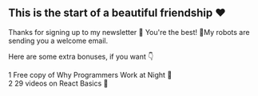 ## This is the start of a beautiful friendship ❤️

Thanks for signing up to my newsletter 💌 You're the best! 🤘My robots are sending you a welcome email.

Here are some extra bonuses, if you want 👇

1 Free copy of Why Programmers Work at Night 🦉 <br />
2 29 videos on React Basics 🎥
